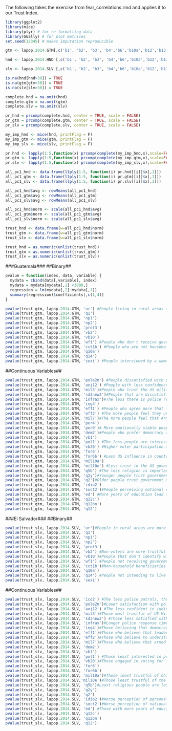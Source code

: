 The following takes the exercise from fear_correlations.rmd and applies it to our Trust Index. 

```r
library(ggplot2)
library(mice)
library(plyr) # for re-formatting data
library(GGally) # for plot matrices
set.seed(12345) # makes imputation reproducible

gtm <- lapop.2014.GTM[,c('b1', 'b2', 'b3', 'b4','b6','b10a','b12','b13', 'b18','b21','b21a','b32','b47a','n9','n11','n15','b3milx')]

hnd <- lapop.2014.HND [,c('b1', 'b2', 'b3', 'b4','b6','b10a','b12','b13', 'b18','b21','b21a','b32','b47a','n9','n11','n15','b3milx')]

slv <- lapop.2014.SLV [,c('b1', 'b2', 'b3', 'b4','b6','b10a','b12','b13', 'b18','b21','b21a','b32','b47a','n9','n11','n15','b3milx')]

is.na(hnd[hnd>30]) = TRUE
is.na(gtm[gtm>30]) = TRUE
is.na(slv[slv>30]) = TRUE

complete.hnd = na.omit(hnd)
complete.gtm = na.omit(gtm)
complete.slv = na.omit(slv)

pr_hnd = prcomp(complete.hnd, center = TRUE, scale = FALSE)
pr_gtm = prcomp(complete.gtm, center = TRUE, scale = FALSE)
pr_slv = prcomp(complete.slv, center = TRUE, scale = FALSE)

my_imp_hnd <- mice(hnd, printFlag = F)
my_imp_gtm <- mice(gtm, printFlag = F)
my_imp_slv <- mice(slv, printFlag = F)

pr.hnd <- lapply(1:5,function(x) prcomp(complete(my_imp_hnd,x),scale=FALSE,center=TRUE))
pr.gtm <- lapply(1:5,function(x) prcomp(complete(my_imp_gtm,x),scale=FALSE,center=TRUE))
pr.slv <- lapply(1:5,function(x) prcomp(complete(my_imp_slv,x),scale=FALSE,center=TRUE))

all_pc1_hnd <- data.frame(llply(1:5, function(i) pr.hnd[[i]]$x[,1]))
all_pc1_gtm <- data.frame(llply(1:5, function(i) pr.gtm[[i]]$x[,1]))
all_pc1_slv <- data.frame(llply(1:5, function(i) pr.slv[[i]]$x[,1]))

all_pc1_hnd$avg <- rowMeans(all_pc1_hnd)
all_pc1_gtm$avg <- rowMeans(all_pc1_gtm)
all_pc1_slv$avg <- rowMeans(all_pc1_slv)

all_pc1_hnd$norm <- scale(all_pc1_hnd$avg)
all_pc1_gtm$norm <- scale(all_pc1_gtm$avg) 
all_pc1_slv$norm <- scale(all_pc1_slv$avg) 

trust_hnd <- data.frame(w=all_pc1_hnd$norm)
trust_gtm <- data.frame(w=all_pc1_gtm$norm)
trust_slv <- data.frame(w=all_pc1_slv$norm)

trust_hnd = as.numeric(unlist(trust_hnd))
trust_gtm = as.numeric(unlist(trust_gtm))
trust_slv = as.numeric(unlist(trust_slv))
```

###Guatemala###
##Binary##
```r
pvalue = function(index, data, variable) {
  mydata = cbind(data[,variable], index)
  mydata = mydata[mydata[,1] <3000,]
  regression = lm(mydata[,2]~mydata[,1])
  summary(regression)$coefficients[,c(1,4)]
}

pvalue(trust_gtm, lapop.2014.GTM, 'ur') #People living in rural areas are more trustful
pvalue(trust_gtm, lapop.2014.GTM, 'q1')
pvalue(trust_gtm, lapop.2014.GTM, 'np1')
pvalue(trust_gtm, lapop.2014.GTM, 'np2')
pvalue(trust_gtm, lapop.2014.GTM, 'prot3') 
pvalue(trust_gtm, lapop.2014.GTM, 'vb2') 
pvalue(trust_gtm, lapop.2014.GTM, 'vb10')
pvalue(trust_gtm, lapop.2014.GTM, 'wf1') #People who don't receive government assistance are less trustful of government
pvalue(trust_gtm, lapop.2014.GTM, 'cct1b') #People who are not household beneficiaries of conditional cash transfers are less trustful of government
pvalue(trust_gtm, lapop.2014.GTM, 'q10a') 
pvalue(trust_gtm, lapop.2014.GTM, 'q14') 
pvalue(trust_gtm, lapop.2014.GTM, 'sexi') #People interviewed by a woman are more trustful (?)
```

##Continuous Variables##
```r
pvalue(trust_gtm, lapop.2014.GTM, 'pole2n') #People dissatisfied with police trust governement less
pvalue(trust_gtm, lapop.2014.GTM, 'aoj12') #People with less confidence in judiciary punishing the guilty trust governemnt less
pvalue(trust_gtm, lapop.2014.GTM, 'mil3')#People who trust the US military more, trust government more
pvalue(trust_gtm, lapop.2014.GTM, 'sd3new2')#People that are dissatisfied with schools trust government less
pvalue(trust_gtm, lapop.2014.GTM, 'infrax')#The less there is police response, the less people trust government
pvalue(trust_gtm, lapop.2014.GTM, 'ing4') 
pvalue(trust_gtm, lapop.2014.GTM, 'eff1') #People who agree more that leaders are interested in what people think, trust government more
pvalue(trust_gtm, lapop.2014.GTM, 'eff2') #The more people feel they understand important political issues, the more they trust government
pvalue(trust_gtm, lapop.2014.GTM, 'mil7')#The more people feel that Armed Forces should combat crime, the more they trust government
pvalue(trust_gtm, lapop.2014.GTM, 'per4') 
pvalue(trust_gtm, lapop.2014.GTM, 'per9')# More emotionally stable people trust government most
pvalue(trust_gtm, lapop.2014.GTM, 'dem2')#People who prefer democracy and people who prefer authoritarianism tend to trust government more
pvalue(trust_gtm, lapop.2014.GTM, 'vb1')
pvalue(trust_gtm, lapop.2014.GTM, 'pol1') #The less people are interested in policts, the less they trust government
pvalue(trust_gtm, lapop.2014.GTM, 'vb20') #Higher voter participation may lead to higher trust in government
pvalue(trust_gtm, lapop.2014.GTM, 'for6') 
pvalue(trust_gtm, lapop.2014.GTM, 'for6b') #Less US influence in country leads to higher trust in government
pvalue(trust_gtm, lapop.2014.GTM, 'mil10a')
pvalue(trust_gtm, lapop.2014.GTM, 'mil10e') #Less trust in the US government also results in less trust in national government
pvalue(trust_gtm, lapop.2014.GTM, 'q5b') #The less religion is important, the less people trust government
pvalue(trust_gtm, lapop.2014.GTM, 'q2y')#Younger people trust government less
pvalue(trust_gtm, lapop.2014.GTM, 'q2')#Older people trust government more
pvalue(trust_gtm, lapop.2014.GTM, 'idio2')
pvalue(trust_gtm, lapop.2014.GTM, 'soct2')#People perceiving national economy getting worse trust government less
pvalue(trust_gtm, lapop.2014.GTM, 'ed') #More years of education lead to less trust in government
pvalue(trust_gtm, lapop.2014.GTM, 'q12c')
pvalue(trust_gtm, lapop.2014.GTM, 'q12bn')
pvalue(trust_gtm, lapop.2014.GTM, 'q12') 
```
###El Salvador###
##Binary##
```r
pvalue(trust_slv, lapop.2014.SLV, 'ur')#People in rural areas are more trustful 
pvalue(trust_slv, lapop.2014.SLV, 'q1')
pvalue(trust_slv, lapop.2014.SLV, 'np1')
pvalue(trust_slv, lapop.2014.SLV, 'np2')
pvalue(trust_slv, lapop.2014.SLV, 'prot3')
pvalue(trust_slv, lapop.2014.SLV, 'vb2') #Non-voters are more trustful
pvalue(trust_slv, lapop.2014.SLV, 'vb10')#People that don't identify with parties are less trustful
pvalue(trust_slv, lapop.2014.SLV, 'wf1') #People not receiving government assistance are less trustful
pvalue(trust_slv, lapop.2014.SLV, 'cct1b')#Non-household beneficiaries of conditional cash transfers are less trustful
pvalue(trust_slv, lapop.2014.SLV, 'q10a')
pvalue(trust_slv, lapop.2014.SLV, 'q14') #People not intending to live abroad are less trustful
pvalue(trust_slv, lapop.2014.SLV, 'sexi') 
```

##Continuous Variables##
```r
pvalue(trust_slv, lapop.2014.SLV, 'ico2') #The less police patrols, the less trustful in government
pvalue(trust_slv, lapop.2014.SLV, 'pole2n')#Lower satisfaction with police may lead to lower trust in government 
pvalue(trust_slv, lapop.2014.SLV, 'aoj12') #The less confident in judiciary punishing the guilty, the less trustful
pvalue(trust_slv, lapop.2014.SLV, 'mil3')#Those most trustful of US Military are more trustful in government
pvalue(trust_slv, lapop.2014.SLV, 'sd3new2') #Those less satisfied with schools are less trustful in government
pvalue(trust_slv, lapop.2014.SLV, 'infrax')#Longer police response time may lead to lower trust in government
pvalue(trust_slv, lapop.2014.SLV, 'ing4')#Those believing that democracy is best are more trustful of government
pvalue(trust_slv, lapop.2014.SLV, 'eff1')#Those who believe that leaders are interested in what people think are more trustful of government 
pvalue(trust_slv, lapop.2014.SLV, 'eff2')#Those who believe to understand important political issues are more trustful
pvalue(trust_slv, lapop.2014.SLV, 'mil7')#Those who believe that armed forces should combat crime and violence are more trustful
pvalue(trust_slv, lapop.2014.SLV, 'dem2')
pvalue(trust_slv, lapop.2014.SLV, 'vb1')
pvalue(trust_slv, lapop.2014.SLV, 'pol1') #Those least interested in politics are less trustful
pvalue(trust_slv, lapop.2014.SLV, 'vb20')#Those engaged in voting for future president are less trustful
pvalue(trust_slv, lapop.2014.SLV, 'for6') 
pvalue(trust_slv, lapop.2014.SLV, 'for6b')
pvalue(trust_slv, lapop.2014.SLV, 'mil10a')#Those least trustful of China are less trustful of government
pvalue(trust_slv, lapop.2014.SLV,'mil10e')#Those least trustful of the US are less trustful of government
pvalue(trust_slv, lapop.2014.SLV, 'q5b')#Least religious people are less trustful of government
pvalue(trust_slv, lapop.2014.SLV, 'q2y')
pvalue(trust_slv, lapop.2014.SLV, 'q2')
pvalue(trust_slv, lapop.2014.SLV, 'idio2')#Worse perception of personal economic situation, less trustful of government
pvalue(trust_slv, lapop.2014.SLV, 'soct2')#Worse perception of national economic situation, less trustful of government
pvalue(trust_slv, lapop.2014.SLV, 'ed') #Those with more years of education are less trustful in government 
pvalue(trust_slv, lapop.2014.SLV, 'q12c')
pvalue(trust_slv, lapop.2014.SLV, 'q12bn')
pvalue(trust_slv, lapop.2014.SLV, 'q12')
```


